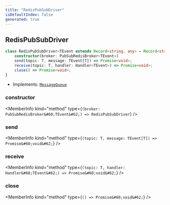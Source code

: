 ```yaml
---
title: "RedisPubSubDriver"
isDefaultIndex: false
generated: true
---
```



<!-- This file was generated from the CommandKit source. Do not modify. Instead, re-run the "docgen" script -->


## RedisPubSubDriver

<GenerationInfo sourceFile="packages/queue/src/discordjs/index.ts" sourceLine="16" packageName="@commandkit/queue" />



```ts title="Signature"
class RedisPubSubDriver<TEvent extends Record<string, any> = Record<string, any>> implements MessageQueue {
    constructor(broker: PubSubRedisBroker<TEvent>)
    send(topic: T, message: TEvent[T]) => Promise<void>;
    receive(topic: T, handler: Handler<TEvent>) => Promise<void>;
    close() => Promise<void>;
}
```
* Implements: <code><a href='/docs/next/api-reference/queue/interfaces/message-queue#messagequeue'>MessageQueue</a></code>



<div className="members-wrapper">

### constructor

<MemberInfo kind="method" type={`(broker: PubSubRedisBroker&#60;TEvent&#62;) => RedisPubSubDriver`}   />


### send

<MemberInfo kind="method" type={`(topic: T, message: TEvent[T]) => Promise&#60;void&#62;`}   />


### receive

<MemberInfo kind="method" type={`(topic: T, handler: Handler&#60;TEvent&#62;) => Promise&#60;void&#62;`}   />


### close

<MemberInfo kind="method" type={`() => Promise&#60;void&#62;`}   />




</div>
